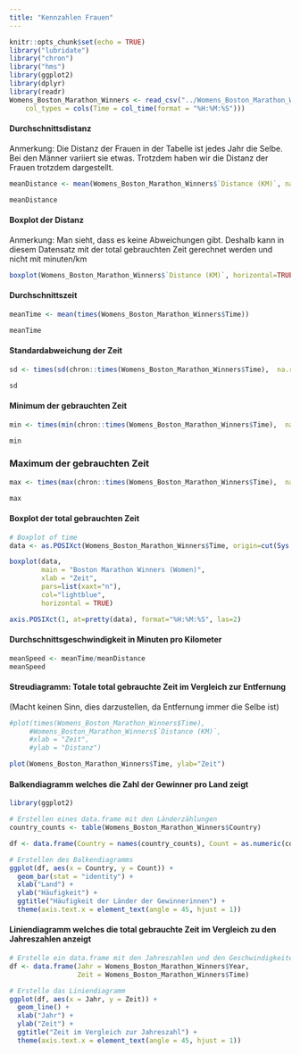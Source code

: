```yaml
---
title: "Kennzahlen Frauen"
---
```


```r
knitr::opts_chunk$set(echo = TRUE)
library("lubridate")
library("chron")
library("hms")
library(ggplot2)
library(dplyr)
library(readr)
Womens_Boston_Marathon_Winners <- read_csv("../Womens_Boston_Marathon_Winners.csv", 
    col_types = cols(Time = col_time(format = "%H:%M:%S")))

```

#### Durchschnittsdistanz
Anmerkung: Die Distanz der Frauen in der Tabelle ist jedes Jahr die Selbe. Bei den Männer variiert sie etwas. Trotzdem haben wir die Distanz der Frauen trotzdem dargestellt.
``` r
meanDistance <- mean(Womens_Boston_Marathon_Winners$`Distance (KM)`, na.rm=TRUE)

meanDistance
```


#### Boxplot der Distanz
Anmerkung: Man sieht, dass es keine Abweichungen gibt. Deshalb kann in diesem Datensatz mit der total gebrauchten Zeit gerechnet werden und nicht mit minuten/km
``` r
boxplot(Womens_Boston_Marathon_Winners$`Distance (KM)`, horizontal=TRUE)
```

#### Durchschnittszeit
``` r
meanTime <- mean(times(Womens_Boston_Marathon_Winners$Time))

meanTime
```

#### Standardabweichung der Zeit
``` r
sd <- times(sd(chron::times(Womens_Boston_Marathon_Winners$Time),  na.rm=TRUE))

sd
```
#### Minimum der gebrauchten Zeit
``` r
min <- times(min(chron::times(Womens_Boston_Marathon_Winners$Time),  na.rm=TRUE))

min
```

### Maximum der gebrauchten Zeit
```r
max <- times(max(chron::times(Womens_Boston_Marathon_Winners$Time),  na.rm=TRUE))

max
```

#### Boxplot der total gebrauchten Zeit
```r
# Boxplot of time
data <- as.POSIXct(Womens_Boston_Marathon_Winners$Time, origin=cut(Sys.time(), "hours"))

boxplot(data, 
        main = "Boston Marathon Winners (Women)",
        xlab = "Zeit",
        pars=list(xaxt="n"), 
        col="lightblue", 
        horizontal = TRUE)

axis.POSIXct(1, at=pretty(data), format="%H:%M:%S", las=2)
```

#### Durchschnittsgeschwindigkeit in Minuten pro Kilometer
```r
meanSpeed <- meanTime/meanDistance
meanSpeed 
```

#### Streudiagramm: Totale total gebrauchte Zeit im Vergleich zur Entfernung
(Macht keinen Sinn, dies darzustellen, da Entfernung immer die Selbe ist)
```r
#plot(times(Womens_Boston_Marathon_Winners$Time), 
     #Womens_Boston_Marathon_Winners$`Distance (KM)`,
     #xlab = "Zeit",
     #ylab = "Distanz")

plot(Womens_Boston_Marathon_Winners$Time, ylab="Zeit")

```



#### Balkendiagramm welches die Zahl der Gewinner pro Land zeigt
```r
library(ggplot2)

# Erstellen eines data.frame mit den Länderzählungen
country_counts <- table(Womens_Boston_Marathon_Winners$Country)

df <- data.frame(Country = names(country_counts), Count = as.numeric(country_counts))

# Erstellen des Balkendiagramms
ggplot(df, aes(x = Country, y = Count)) +
  geom_bar(stat = "identity") +
  xlab("Land") +
  ylab("Häufigkeit") +
  ggtitle("Häufigkeit der Länder der Gewinnerinnen") +
  theme(axis.text.x = element_text(angle = 45, hjust = 1))

```

#### Liniendiagramm welches die total gebrauchte Zeit im Vergleich zu den Jahreszahlen anzeigt
```r
# Erstelle ein data.frame mit den Jahreszahlen und den Geschwindigkeiten
df <- data.frame(Jahr = Womens_Boston_Marathon_Winners$Year, 
                 Zeit = Womens_Boston_Marathon_Winners$Time)

# Erstelle das Liniendiagramm
ggplot(df, aes(x = Jahr, y = Zeit)) +
  geom_line() +
  xlab("Jahr") +
  ylab("Zeit") +
  ggtitle("Zeit im Vergleich zur Jahreszahl") +
  theme(axis.text.x = element_text(angle = 45, hjust = 1))

```

     